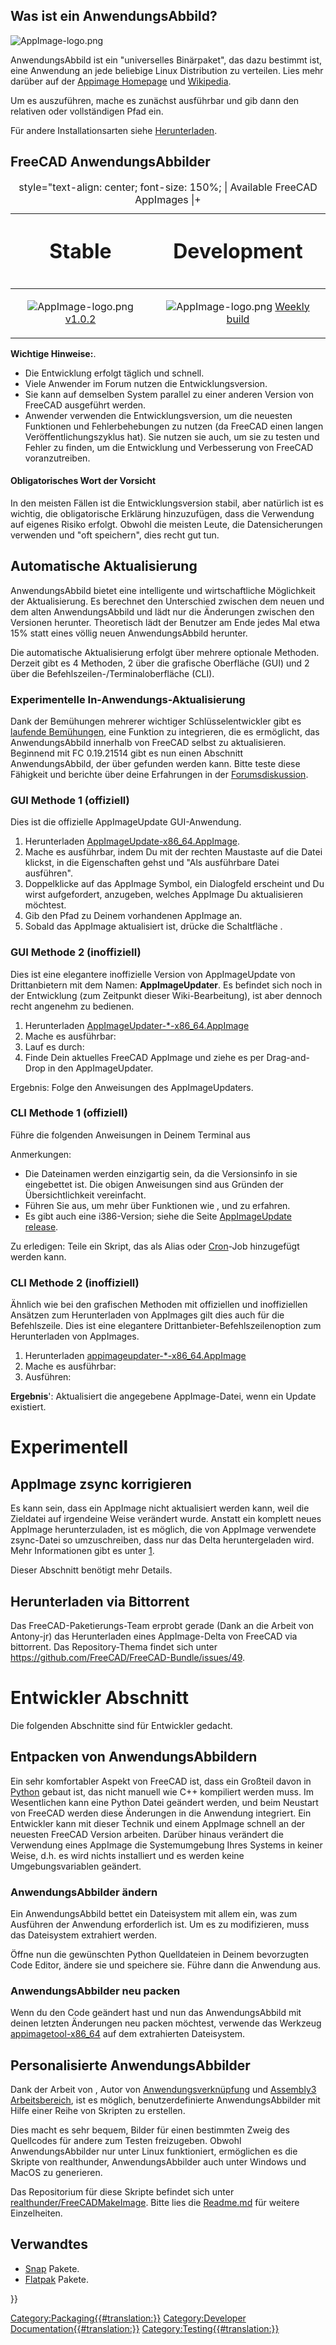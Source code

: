 <languages/>

{{TOCright}}

<span id="What_is_an_AppImage?"></span>
== Was ist ein AnwendungsAbbild? ==

[[Image:AppImage-logo.png|link=https://appimage.org]] {{Emphasis|Einmal verpackt und dann überall laufend. Erreiche Benutzer auf allen Haupt Linux Desktop Distributionen.}}

AnwendungsAbbild ist ein "universelles Binärpaket", das dazu bestimmt ist, eine Anwendung an jede beliebige Linux Distribution zu verteilen. Lies mehr darüber auf der [https://appimage.org Appimage Homepage] und [https://en.wikipedia.org/wiki/AppImage Wikipedia].

Um es auszuführen, mache es zunächst ausführbar und gib dann den relativen oder vollständigen Pfad ein.

{{Code|code=
chmod +x FreeCAD_xxx-x86_64.AppImage
./FreeCAD_xxx-x86_64.AppImage
}}

Für andere Installationsarten siehe [[Download/de|Herunterladen]].

<span id="FreeCAD_AppImages"></span>
== FreeCAD AnwendungsAbbilder ==

{| class="wikitable" style="margin-left: auto; margin-right: auto; border: none;"
|+ style="text-align: center; font-size: 150%; | Available FreeCAD AppImages
|+
! style="text-align: center; font-size: 200%;" | Stable
! style="text-align: center; font-size: 200%;" | Development
|-
| style="text-align: center;" | [[Image:AppImage-logo.png|link=https://github.com/FreeCAD/FreeCAD-Bundle/releases/tag/1.0.2]] [https://github.com/FreeCAD/FreeCAD-Bundle/releases/tag/1.0.2 v1.0.2]
| style="text-align: center;" | [[Image:AppImage-logo.png|link=https://github.com/FreeCAD/FreeCAD-Bundle/releases/tag/weekly-builds]] [https://github.com/FreeCAD/FreeCAD-Bundle/releases/tag/weekly-builds Weekly build]
|}

'''Wichtige Hinweise:'''.
* Die Entwicklung erfolgt täglich und schnell.
* Viele Anwender im Forum nutzen die Entwicklungsversion. 
* Sie kann auf demselben System parallel zu einer anderen Version von FreeCAD ausgeführt werden. 
* Anwender verwenden die Entwicklungsversion, um die neuesten Funktionen und Fehlerbehebungen zu nutzen (da FreeCAD einen langen Veröffentlichungszyklus hat). Sie nutzen sie auch, um sie zu testen und Fehler zu finden, um die Entwicklung und Verbesserung von FreeCAD voranzutreiben. 

<span id="Obligatory_Word_of_Caution"></span>
==== Obligatorisches Wort der Vorsicht ====

In den meisten Fällen ist die Entwicklungsversion stabil, aber natürlich ist es wichtig, die obligatorische Erklärung hinzuzufügen, dass die Verwendung auf eigenes Risiko erfolgt. Obwohl die meisten Leute, die Datensicherungen verwenden und "oft speichern", dies recht gut tun.

<span id="Automatic_updating"></span>
== Automatische Aktualisierung ==

AnwendungsAbbild bietet eine intelligente und wirtschaftliche Möglichkeit der Aktualisierung. Es berechnet den Unterschied zwischen dem neuen und dem alten AnwendungsAbbild und lädt nur die Änderungen zwischen den Versionen herunter. Theoretisch lädt der Benutzer am Ende jedes Mal etwa 15% statt eines völlig neuen AnwendungsAbbild herunter.

Die automatische Aktualisierung erfolgt über mehrere optionale Methoden. Derzeit gibt es 4 Methoden, 2 über die grafische Oberfläche (GUI) und 2 über die Befehlszeilen-/Terminaloberfläche (CLI).

<span id="Experimental_in-app_updating"></span>
=== Experimentelle In-Anwendungs-Aktualisierung ===

Dank der Bemühungen mehrerer wichtiger Schlüsselentwickler gibt es [https://forum.freecad.org/viewtopic.php?f=8&t=44324 laufende Bemühungen], eine Funktion zu integrieren, die es ermöglicht, das AnwendungsAbbild innerhalb von FreeCAD selbst zu aktualisieren. Beginnend mit FC 0.19.21514 gibt es nun einen Abschnitt AnwendungsAbbild, der über {{MenuCommand|Bearbeiten → Einstellungen → AnwendungsAbbild}} gefunden werden kann. Bitte teste diese Fähigkeit und berichte über deine Erfahrungen in der [https://forum.freecad.org/viewtopic.php?f=8&t=44324 Forumsdiskussion].

<span id="GUI_method_1_(official)"></span>
=== GUI Methode 1 (offiziell) ===

Dies ist die offizielle AppImageUpdate GUI-Anwendung.
# Herunterladen [https://github.com/AppImage/AppImageUpdate/releases/download/continuous/AppImageUpdate-x86_64.AppImage AppImageUpdate-x86_64.AppImage].
# Mache es ausführbar, indem Du mit der rechten Maustaste auf die Datei klickst, in die Eigenschaften gehst und "Als ausführbare Datei ausführen".
# Doppelklicke auf das AppImage Symbol, ein Dialogfeld erscheint und Du wirst aufgefordert, anzugeben, welches AppImage Du aktualisieren möchtest.
# Gib den Pfad zu Deinem vorhandenen AppImage an.
# Sobald das AppImage aktualisiert ist, drücke die Schaltfläche {{Button|Run updated AppImage}}.

<span id="GUI_method_2_(unofficial)"></span>
=== GUI Methode 2 (inoffiziell) ===

Dies ist eine elegantere inoffizielle Version von AppImageUpdate von Drittanbietern mit dem Namen: '''AppImageUpdater'''. Es befindet sich noch in der Entwicklung (zum Zeitpunkt dieser Wiki-Bearbeitung), ist aber dennoch recht angenehm zu bedienen.
# Herunterladen [https://github.com/antony-jr/AppImageUpdater/releases/tag/continuous AppImageUpdater-*-x86_64.AppImage]
# Mache es ausführbar: {{Code|code=chmod +x AppImageUpdater*-x86_64.AppImage}}
# Lauf es durch: {{Code|code=source AppImageUpdater*-x86_64.AppImage}}
# Finde Dein aktuelles FreeCAD AppImage und ziehe es per Drag-and-Drop in den AppImageUpdater.
Ergebnis: Folge den Anweisungen des AppImageUpdaters.

<span id="CLI_method_1_(official)"></span>
=== CLI Methode 1 (offiziell) ===

Führe die folgenden Anweisungen in Deinem Terminal aus

{{Code|code=
wget https://github.com/AppImage/AppImageUpdate/releases/download/continuous/appimageupdatetool-x86_64.AppImage
chmod +x ./appimageupdatetool-x86_64.AppImage
./appimageupdatetool.AppImage path/to/old/FreeCAD.AppImage
chmod +x path/to/updated/FreeCAD.AppImage
./path/to/updated/FreeCAD.AppImage
}}

Anmerkungen:
* Die Dateinamen werden einzigartig sein, da die Versionsinfo in sie eingebettet ist. Die obigen Anweisungen sind aus Gründen der Übersichtlichkeit vereinfacht.
* Führen Sie {{incode|./appimageupdatetool-x86_64.AppImage --help}} aus, um mehr über Funktionen wie {{incode|--remove-old}}, {{incode|--overwrite}} und {{incode|--self-update}} zu erfahren.
* Es gibt auch eine i386-Version; siehe die Seite [https://github.com/AppImage/AppImageUpdate/releases AppImageUpdate release].

Zu erledigen: Teile ein Skript, das als Alias oder [https://de.wikipedia.org/wiki/Cron Cron]-Job hinzugefügt werden kann.

<span id="CLI_method_2_(unofficial)"></span>
=== CLI Methode 2 (inoffiziell) ===

Ähnlich wie bei den grafischen Methoden mit offiziellen und inoffiziellen Ansätzen zum Herunterladen von AppImages gilt dies auch für die Befehlszeile.
Dies ist eine elegantere Drittanbieter-Befehlszeilenoption zum Herunterladen von AppImages.

# Herunterladen [https://github.com/antony-jr/AppImageUpdater/releases/tag/continuous-cli appimageupdater-*-x86_64.AppImage]
# Mache es ausführbar: {{Code|code=chmod +x appimageupdater*-x86_64.AppImage}}
# Ausführen: {{Code|code=source appimageupdater*-x86_64.AppImage /path/to/oldd/FreeCAD-AppImage.AppImage}}
'''Ergebnis'''': Aktualisiert die angegebene AppImage-Datei, wenn ein Update existiert.


<span id="Experimental"></span>
= Experimentell =

<span id="Fixing_AppImage_zsync"></span>
== AppImage zsync korrigieren ==

Es kann sein, dass ein AppImage nicht aktualisiert werden kann, weil die Zieldatei auf irgendeine Weise verändert wurde. Anstatt ein komplett neues AppImage herunterzuladen, ist es möglich, die von AppImage verwendete zsync-Datei so umzuschreiben, dass nur das Delta heruntergeladen wird. Mehr Informationen gibt es unter [https://github.com/antony-jr/appimage-update-info-writer]. 

Dieser Abschnitt benötigt mehr Details.

<span id="Downloading_via_Bittorrent"></span>
== Herunterladen via Bittorrent ==

Das FreeCAD-Paketierungs-Team erprobt gerade (Dank an die Arbeit von Antony-jr) das Herunterladen eines AppImage-Delta von FreeCAD via bittorrent. Das Repository-Thema findet sich unter https://github.com/FreeCAD/FreeCAD-Bundle/issues/49.

<span id="Developer_Section"></span>
= Entwickler Abschnitt =

{{Emphasis|Hinweis:}} Die folgenden Abschnitte sind für Entwickler gedacht. 

<span id="Unpacking_AppImages"></span>
== Entpacken von AnwendungsAbbildern ==

Ein sehr komfortabler Aspekt von FreeCAD ist, dass ein Großteil davon in [[Python/de|Python]] gebaut ist, das nicht manuell wie C++ kompiliert werden muss. Im Wesentlichen kann eine Python Datei geändert werden, und beim Neustart von FreeCAD werden diese Änderungen in die Anwendung integriert. Ein Entwickler kann mit dieser Technik und einem AppImage schnell an der neuesten FreeCAD Version arbeiten. Darüber hinaus verändert die Verwendung eines AppImage die Systemumgebung Ihres Systems in keiner Weise, d.h. es wird nichts installiert und es werden keine Umgebungsvariablen geändert.

<span id="Modifying_AppImages"></span>
=== AnwendungsAbbilder ändern ===

Ein AnwendungsAbbild bettet ein Dateisystem mit allem ein, was zum Ausführen der Anwendung erforderlich ist. Um es zu modifizieren, muss das Dateisystem extrahiert werden.

{{Code|code=
./FreeCAD_xxx.AppImage --appimage-extract
cd squashfs-root/
}}

Öffne nun die gewünschten Python Quelldateien in Deinem bevorzugten Code Editor, ändere sie und speichere sie. Führe dann die Anwendung aus.

{{Code|code=
./AppRun
}}

<span id="Repackaging_AppImages"></span>
=== AnwendungsAbbilder neu packen ===

Wenn du den Code geändert hast und nun das AnwendungsAbbild mit deinen letzten Änderungen neu packen möchtest, verwende das Werkzeug [https://github.com/AppImage/AppImageKit/releases/download/continuous/appimagetool-x86_64.AppImage appimagetool-x86_64] auf dem extrahierten Dateisystem.

{{Code|code=
cd ..
wget "https://github.com/AppImage/AppImageKit/releases/download/continuous/appimagetool-x86_64.AppImage"
chmod +x appimagetool-x86_64.AppImage
./appimagetool-x86_64.AppImage squashfs-root
}}

<span id="Personalized_AppImages"></span>
== Personalisierte AnwendungsAbbilder ==

Dank der Arbeit von {{Emphasis|realthunder}}, Autor von [[App_Link/de|Anwendungsverknüpfung]] und [[Assembly3_Workbench/de|Assembly3 Arbeitsbereich]], ist es möglich, benutzerdefinierte AnwendungsAbbilder mit Hilfe einer Reihe von Skripten zu erstellen.

Dies macht es sehr bequem, Bilder für einen bestimmten Zweig des Quellcodes für andere zum Testen freizugeben. Obwohl AnwendungsAbbilder nur unter Linux funktioniert, ermöglichen es die Skripte von realthunder, AnwendungsAbbilder auch unter Windows und MacOS zu generieren.

Das Repositorium für diese Skripte befindet sich unter [https://github.com/realthunder/FreeCADMakeImage realthunder/FreeCADMakeImage]. Bitte lies die [https://github.com/realthunder/FreeCADMakeImage/blob/master/Readme.md Readme.md] für weitere Einzelheiten.

<span id="Related"></span>
== Verwandtes ==

* [[Ubuntu_Snap/de|Snap]] Pakete.
* [[Flatpak/de|Flatpak]] Pakete.


[[Category:Packaging{{#translation:}}]]
[[Category:Developer Documentation{{#translation:}}]]
[[Category:Testing{{#translation:}}]]
{{Userdocnavi{{#translation:}}}}